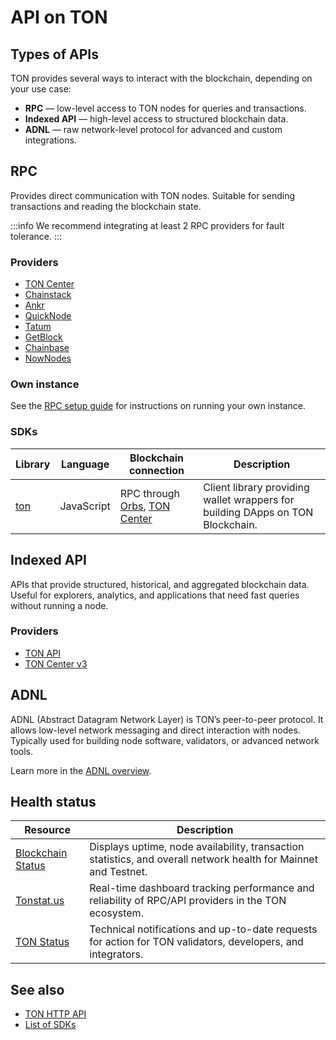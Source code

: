 
# API on TON

## Types of APIs

TON provides several ways to interact with the blockchain, depending on your use case:

- **RPC** — low-level access to TON nodes for queries and transactions.
- **Indexed API** — high-level access to structured blockchain data.
- **ADNL** — raw network-level protocol for advanced and custom integrations.

## RPC

Provides direct communication with TON nodes. Suitable for sending transactions and reading the blockchain state.

:::info
We recommend integrating at least 2 RPC providers for fault tolerance.
:::

### Providers

- [TON Center](https://toncenter.com/api/v2/)
- [Chainstack](https://chainstack.com/build-better-with-ton/)
- [Ankr](https://www.ankr.com/rpc/ton/)
- [QuickNode](https://www.quicknode.com/chains/ton)
- [Tatum](https://tatum.io/)
- [GetBlock](https://getblock.io/nodes/ton/)
- [Chainbase](https://chainbase.com/)
- [NowNodes](https://nownodes.io/nodes/ton)

### Own instance

See the [RPC setup guide](https://github.com/toncenter/ton-http-api) for instructions on running your own instance.

### SDKs


| Library      | Language   | Blockchain connection       | Description           |
|--------------|------------|-----------------------------|-----------------------|
| [ton](https://github.com/ton-org/ton)   | JavaScript | RPC through [Orbs](https://www.orbs.com/ton-access/), [TON Center](https://toncenter.com/api/v2/)         | Client library providing wallet wrappers for building DApps on TON Blockchain. |


## Indexed API

APIs that provide structured, historical, and aggregated blockchain data. Useful for explorers, analytics, and applications that need fast queries without running a node.

### Providers

- [TON API](https://docs.tonconsole.com/tonapi)
- [TON Center v3](https://toncenter.com/api/v3/index.html)


## ADNL

ADNL (Abstract Datagram Network Layer) is TON’s peer-to-peer protocol. It allows low-level network messaging and direct interaction with nodes. Typically used for building node software, validators, or advanced network tools.

Learn more in the [ADNL overview](/v3/documentation/network/protocols/adnl/overview).

## Health status

| Resource | Description |
|----------|--------------|
| [Blockchain Status](https://status.toncenter.com/) | Displays uptime, node availability, transaction statistics, and overall network health for Mainnet and Testnet. |
| [Tonstat.us](https://tonstat.us/) | Real-time dashboard tracking performance and reliability of RPC/API providers in the TON ecosystem. |
| [TON Status](https://t.me/tonstatus) | Technical notifications and up-to-date requests for action for TON validators, developers, and integrators. |



## See also

- [TON HTTP API](/v3/guidelines/dapps/apis-sdks/ton-http-apis)
- [List of SDKs](/v3/guidelines/dapps/apis-sdks/sdk)

<Feedback />
